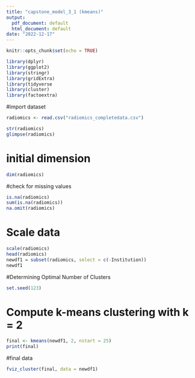 ---
title: "capstone_model_3_1 (kmeans)"
output:
  pdf_document: default
  html_document: default
date: "2022-12-17"
---

```{r setup, include=FALSE}
knitr::opts_chunk$set(echo = TRUE)
```

```{r, eval = FALSE}
library(dplyr)        
library(ggplot2)      
library(stringr)      
library(gridExtra)    
library(tidyverse 
library(cluster)      
library(factoextra)   
```

#import dataset
```{r, eval = FALSE}
radiomics <- read.csv("radiomics_completedata.csv")

str(radiomics)
glimpse(radiomics)
```
# initial dimension
```{r, eval = FALSE}
dim(radiomics)
```

#check for missing values
```{r, eval = FALSE}
is.na(radiomics)
sum(is.na(radiomics))
na.omit(radiomics)
```

# Scale data
```{r, eval = FALSE}
scale(radiomics)
head(radiomics)
newdf1 = subset(radiomics, select = c(-Institution))
newdf1
```
#Determining Optimal Number of Clusters
```{r, eval = FALSE}
set.seed(123)
``` 
# Compute k-means clustering with k = 2
```{r, eval = FALSE}
final <- kmeans(newdf1, 2, nstart = 25)
print(final)
```
#final data
```{r, eval = FALSE}
fviz_cluster(final, data = newdf1)
```